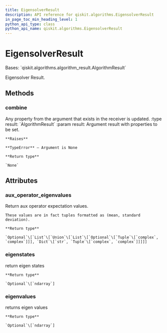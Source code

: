 ```yaml
---
title: EigensolverResult
description: API reference for qiskit.algorithms.EigensolverResult
in_page_toc_min_heading_level: 1
python_api_type: class
python_api_name: qiskit.algorithms.EigensolverResult
---
```


# EigensolverResult

<Class id="qiskit.algorithms.EigensolverResult" isDedicatedPage={true} github="https://github.com/qiskit/qiskit/tree/stable/0.21/qiskit/algorithms/eigen_solvers/eigen_solver.py" signature="EigensolverResult">
  Bases: `qiskit.algorithms.algorithm_result.AlgorithmResult`

  Eigensolver Result.

  ## Methods

  ### combine

  <Function id="qiskit.algorithms.EigensolverResult.combine" signature="EigensolverResult.combine(result)">
    Any property from the argument that exists in the receiver is updated. :type result: `AlgorithmResult` :param result: Argument result with properties to be set.

    **Raises**

    **TypeError** – Argument is None

    **Return type**

    `None`
  </Function>

  ## Attributes

  ### aux\_operator\_eigenvalues

  <Attribute id="qiskit.algorithms.EigensolverResult.aux_operator_eigenvalues">
    Return aux operator expectation values.

    These values are in fact tuples formatted as (mean, standard deviation).

    **Return type**

    `Optional`\[`List`\[`Union`\[`List`\[`Optional`\[`Tuple`\[`complex`, `complex`]]], `Dict`\[`str`, `Tuple`\[`complex`, `complex`]]]]]
  </Attribute>

  ### eigenstates

  <Attribute id="qiskit.algorithms.EigensolverResult.eigenstates">
    return eigen states

    **Return type**

    `Optional`\[`ndarray`]
  </Attribute>

  ### eigenvalues

  <Attribute id="qiskit.algorithms.EigensolverResult.eigenvalues">
    returns eigen values

    **Return type**

    `Optional`\[`ndarray`]
  </Attribute>
</Class>

